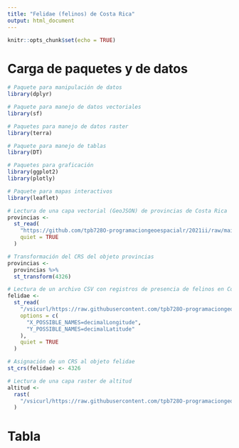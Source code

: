 ```yaml
---
title: "Felidae (felinos) de Costa Rica"
output: html_document
---
```


```r
knitr::opts_chunk$set(echo = TRUE)
```

# Carga de paquetes y de datos

```r
# Paquete para manipulación de datos
library(dplyr)

# Paquete para manejo de datos vectoriales
library(sf)

# Paquetes para manejo de datos raster
library(terra)

# Paquete para manejo de tablas
library(DT)

# Paquetes para graficación
library(ggplot2)
library(plotly)

# Paquete para mapas interactivos
library(leaflet)
```

```r
# Lectura de una capa vectorial (GeoJSON) de provincias de Costa Rica
provincias <-
  st_read(
    "https://github.com/tpb728O-programaciongeoespacialr/2021ii/raw/main/datos/ign/delimitacion-territorial-administrativa/provincias.geojson",
    quiet = TRUE
  )

# Transformación del CRS del objeto provincias
provincias <-
  provincias %>%
  st_transform(4326)

# Lectura de un archivo CSV con registros de presencia de felinos en Costa Rica
felidae <-
  st_read(
    "/vsicurl/https://raw.githubusercontent.com/tpb728O-programaciongeoespacialr/2021ii/main/datos/gbif/felidae.csv",
    options = c(
      "X_POSSIBLE_NAMES=decimalLongitude",
      "Y_POSSIBLE_NAMES=decimalLatitude"
    ),
    quiet = TRUE
  )

# Asignación de un CRS al objeto felidae
st_crs(felidae) <- 4326

# Lectura de una capa raster de altitud
altitud <-
  rast(
    "/vsicurl/https://raw.githubusercontent.com/tpb728O-programaciongeoespacialr/2021ii/master/datos/worldclim/altitud.tif"
  )
```

# Tabla